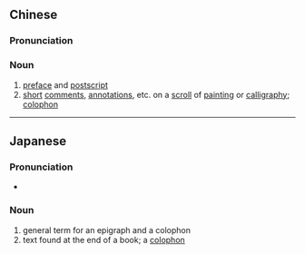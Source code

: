 {{also|题跋}}
==Chinese==
{{zh-forms|s=题跋}}

===Pronunciation===
{{zh-pron
|m=tíbá
|c=tai4 bat6
|mn=qz,xm,zz:tê-poa̍t
|cat=n
}}

===Noun===
{{zh-noun}}

# [[preface]] and [[postscript]]
# [[short]] [[comment]]s, [[annotation]]s, etc. on a [[scroll]] of [[painting]] or [[calligraphy]]; [[colophon]]

----

==Japanese==
{{ja-kanjitab|だい|ばつ|yomi=o}}

===Pronunciation===
* {{ja-pron|だいばつ}}

===Noun===
{{ja-noun|だいばつ}}

# general term for an epigraph and a colophon
# text found at the end of a book; a [[colophon]]